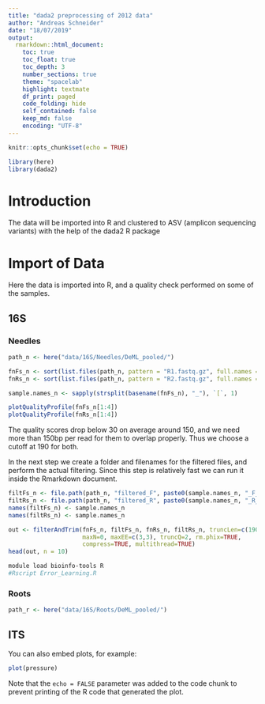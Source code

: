 ```yaml
---
title: "dada2 preprocessing of 2012 data"
author: "Andreas Schneider"
date: "18/07/2019"
output:
  rmarkdown::html_document:
    toc: true
    toc_float: true
    toc_depth: 3
    number_sections: true
    theme: "spacelab"
    highlight: textmate
    df_print: paged
    code_folding: hide
    self_contained: false
    keep_md: false
    encoding: "UTF-8"
---
```


```r
knitr::opts_chunk$set(echo = TRUE)
```


```r
library(here)
library(dada2)
```

# Introduction

The data will be imported into R and clustered to ASV (amplicon sequencing variants) with the help of the dada2 R package

# Import of Data

Here the data is imported into R, and a quality check performed on some of the samples.

## 16S

### Needles
```r
path_n <- here("data/16S/Needles/DeML_pooled/")

fnFs_n <- sort(list.files(path_n, pattern = "R1.fastq.gz", full.names = TRUE))
fnRs_n <- sort(list.files(path_n, pattern = "R2.fastq.gz", full.names = TRUE))

sample.names_n <- sapply(strsplit(basename(fnFs_n), "_"), `[`, 1)

plotQualityProfile(fnFs_n[1:4])
plotQualityProfile(fnRs_n[1:4])
```

The quality scores drop below 30 on average around 150, and we need more than 150bp per read for them to overlap properly. Thus we choose a cutoff at 190 for both.

In the next step we create a folder and filenames for the filtered files, and perform the actual filtering. Since this step is relatively fast we can run it inside the Rmarkdown document.

```r
filtFs_n <- file.path(path_n, "filtered_F", paste0(sample.names_n, "_F_filt.fastq.gz"))
filtRs_n <- file.path(path_n, "filtered_R", paste0(sample.names_n, "_R_filt.fastq.gz"))
names(filtFs_n) <- sample.names_n
names(filtRs_n) <- sample.names_n

out <- filterAndTrim(fnFs_n, filtFs_n, fnRs_n, filtRs_n, truncLen=c(190,190),
                     maxN=0, maxEE=c(3,3), truncQ=2, rm.phix=TRUE,
                     compress=TRUE, multithread=TRUE)
head(out, n = 10)

```

```bash
module load bioinfo-tools R
#Rscript Error_Learning.R 
```


### Roots
```r
path_r <- here("data/16S/Roots/DeML_pooled/")
```


## ITS

You can also embed plots, for example:

```r
plot(pressure)
```

Note that the `echo = FALSE` parameter was added to the code chunk to prevent printing of the R code that generated the plot.

